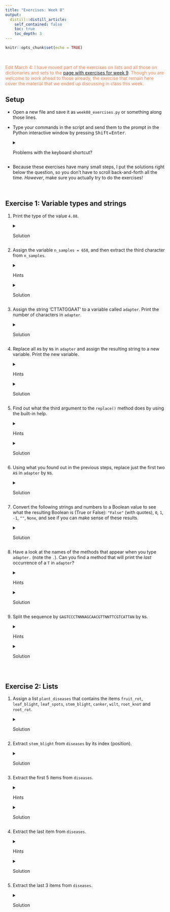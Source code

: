 ```yaml
---
title: "Exercises: Week 8"
output:
  distill::distill_article:
    self_contained: false
    toc: true
    toc_depth: 3
---
```


```r
knitr::opts_chunk$set(echo = TRUE)
```

<br>

<span style="color:coral">
Edit March 4: I have moved part of the exercises on lists and all those on
dictionaries and sets to the [page with exercises for week 9](w09_exercises.html).
Though you are welcome to work ahead to those already,
the exercise that remain here cover the material that we ended up discussing
in class this week. 
</i></span>

## Setup

-   Open a new file and save it as `week08_exercises.py` or something along
    those lines.

-   Type your commands in the script and send them to the prompt in the Python
    interactive window by pressing <kbd>Shift</kbd>+<kbd>Enter</kbd>.

    <details>

    <summary>Problems with the keyboard shortcut?</summary>\
    If this doesn't work, check your keyboard shortcut by right-clicking in the
    script and looking for "Run Selection/Line In Python Interactive Window".\
    \
    Also, you can open the Command Palette (<kbd>Ctrl</kbd>+<kbd>Shift</kbd>+<kbd>P</kbd>)
    and look for that shortcut there, and change it if you want.

    </details>

-   Because these exercises have many small steps, I put the solutions right below the question, so you don't have to scroll back-and-forth all the time. *However*, make sure you actually try to do the exercises!

<br>

## Exercise 1: Variable types and strings

1.  Print the type of the value `4.88`.\

    <details>

    <summary>Solution</summary>

    We can use the function `type()`:

    ```python
    type(4.88)
    ```
    
    The result would be the same if we first assigned it as a variable:
    ```python
    num = 4.88
    type(num)
    ```

    </details>

2.  Assign the variable `n_samples = 658`, and then extract the third character from `n_samples`.

    <details>

    <summary>Hints</summary>\
    You can't index a number like `n_samples[index]`, so you'll first have to convert `n_samples` to a string. Also, recall that Python starts counting from 0!

    </details>

    <details>

    <summary>Solution</summary>

    ```python
    n_samples = 658
    str(n_samples)[2]
    ```

    </details>

3.  Assign the string 'CTTATGGAAT' to a variable called `adapter`. Print the number of characters in `adapter`.\

    <details>

    <summary>Solution</summary>

    ```python
    adapter = 'CTTATGGAAT'
    len(adapter)
    ```

    </details>

4.  Replace all `A`s by `N`s in `adapter` and assign the resulting string to a new variable. Print the new variable.\
    
    <details>

    <summary>Hints</summary>\
    Use the string method `replace()`, and recall that methods are called using
    the `<object_name>.<method_name>()` syntax.

    </details>

    <details>

    <summary>Solution</summary>

    ```python
    bad_seq = adapter.replace('A', 'N')
    bad_seq
    ```

    </details>

5.  Find out what the third argument to the `replace()` method does by using the built-in help.\

    <details>

    <summary>Hints</summary>\
    If you are typing your commands in a script rather than straight in the console, you will get some more information already when typing the opening parenthesis of the method (briefly pause if necessary).\
    \
    To get more help, you can use a notation with a `?`, or `help(object.method)`.

    </details>

    <details>

    <summary>Solution</summary>

    ```python
    help(adapter.replace)
    # Or: "adapter.replace?"
    # Or: "?adapter.replace"
    ```

    As it turns out, the third argument, `count`, determines how many instances of the substring will be replaced.\

    </details>

6.  Using what you found out in the previous steps, replace just the first two `A`s in `adapter` by `N`s.\

    <details>

    <summary>Solution</summary>\
    We specify `2` as the third argument, which is the number of instances of the substring that will be replaced:

    ```python
    adapter.replace('A', 'N', 2)
    ```

    </details>

7.  Convert the following strings and numbers to a Boolean value to see what the resulting Boolean is (True or False): `"False"` (with quotes), `0`, `1`, `-1`, `""`, `None`, and see if you can make sense of these results.\

    <details>

    <summary>Solution</summary>

    ```python
    bool("False")
    ```

    ```python
    bool(1)
    ```

    ```python
    bool(0)
    ```

    ```python
    bool(-1)
    ```

    As it turns out, among numbers and strings, *only* 0 is interpreted as `False`,
    whereas *anything else* is interpreted as `True`.

    ```python
    bool("")
    ```

    ```python
    bool()
    ```

    ```python
    bool(None)
    ```
    
    But an empty string, nothing at all between parenthesis, and `None` (Python's keyword to define a null     value or the lack of a value), are also interpreted as `False`.
    
    Note that as soon as you quote `"None"`, it is a string again and will be interpreted as `True`:

    ```python
    bool("None")
    ```

    </details>

8.  Have a look at the names of the methods that appear when you type `adapter.` (note the `.`). Can you find a method that will print the *last* occurrence of a `T` in `adapter`?\

    <details>

    <summary>Hints</summary>\
    The method `rfind` will search from the right-hand side (hence `r`), and will therefore print the last occurrence of the specified substring.

    </details>

    <details>

    <summary>Solution</summary>

    ```python
    adapter.rfind("T")
    ```

    </details>

9. Split the sequence by `GAGTCCCTNNNAGCAACGTTNNTTCGTCATTAN` by `N`s.\

    <details>
    
    <summary>Hints</summary>\
    Use the `split()` method for strings.

    </details>

    <details>

    <summary>Solution</summary>

    ```python
    seq = "GAGTCCCTNNNAGCAACGTTNNTTCGTCATTAN"
    split_seq = seq.split('N')
    split_seq
    ```

    </details>

<br>

## Exercise 2: Lists

1.  Assign a list `plant_diseases` that contains the items `fruit_rot`, `leaf_blight`, `leaf_spots`, `stem_blight`, `canker`, `wilt`, `root_knot` and `root_rot`.\

    <details>

    <summary>Solution</summary>

    ```python
    diseases = ['fruit_rot', 'leaf_blight', 'leaf_spots', 'stem_blight',
                'canker', 'wilt', 'root_knot', 'root_rot']
    ```

    </details>

2.  Extract `stem_blight` from `diseases` by its index (position).\

    <details>

    <summary>Solution</summary>\
    `stem_blight` is the fourth item and because Python starts counting at 0, this is index number 3.

    ```python
    diseases[3]
    ```

    </details>

3.  Extract the first 5 items from `diseases`.\

    <details>

    <summary>Hints</summary>\
    Recall that when using ranges, Python does *not* include the item corresponding to the last index.

    </details>

    <details>

    <summary>Solution</summary>\
    While index 5 is the *sixth* item, it is not included, so we specify `0:5` or `:5` to extract elements up to and including the fifth one:

    ```python
    diseases[0:5]
    ```

    Or:

    ```python
    diseases[:5]
    ```

    </details>

4.  Extract the last item from `diseases`.\

    <details>

    <summary>Hints</summary>\
    Recall that you can use negative numbers to start counting from the end.
    Also, while `0` is the first index, "-0" (or something along those lines)
    is *not* the last index.

    </details>

    <details>

    <summary>Solution</summary>

    ```python
    diseases[-1]
    ```

    </details>

5.  Extract the last 3 items from `diseases`.\

    <details>

    <summary>Solution</summary>\
    Note that you'll *have to* omit a number after the colon in this case, because `[-3:-1]` would not include the last number, and `[-3:0]` does not work either.

    ```python
    diseases[-3:]
    ```

    </details>
